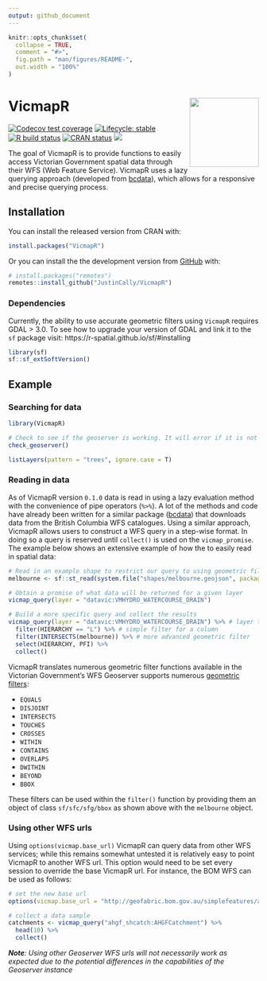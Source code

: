 ```yaml
---
output: github_document
---
```


<!-- README.md is generated from README.Rmd. Please edit that file -->

```r
knitr::opts_chunk$set(
  collapse = TRUE,
  comment = "#>",
  fig.path = "man/figures/README-",
  out.width = "100%"
)
```

# VicmapR <img src='man/figures/logo.png' align="right" height="139" />

<!-- badges: start -->
[![Codecov test coverage](https://codecov.io/gh/JustinCally/VicmapR/branch/master/graph/badge.svg)](https://codecov.io/gh/JustinCally/VicmapR?branch=master)
[![Lifecycle: stable](https://img.shields.io/badge/lifecycle-stable-brightgreen.svg)](https://lifecycle.r-lib.org/articles/stages.html#stable)
[![R build status](https://github.com/JustinCally/VicmapR/workflows/R-CMD-check/badge.svg)](https://github.com/JustinCally/VicmapR/actions)
[![CRAN status](https://www.r-pkg.org/badges/version/VicmapR)](https://CRAN.R-project.org/package=VicmapR)
[![](http://cranlogs.r-pkg.org/badges/grand-total/VicmapR?color=ff69b4)](https://cran.r-project.org/package=VicmapR)
<!-- [![Devel version](https://img.shields.io/badge/devel%20version-0.1.3-blue.svg)](https://github.com/JustinCally/VicmapR) -->
<!-- [![Code size](https://img.shields.io/github/languages/code-size/JustinCally/VicmapR.svg)](https://github.com/JustinCally/VicmapR) -->
<!-- badges: end -->

The goal of VicmapR is to provide functions to easily access Victorian Government spatial data through their WFS (Web Feature Service). VicmapR uses a lazy querying approach (developed from [bcdata](https://github.com/bcgov/bcdata)), which allows for a responsive and precise querying process.  

## Installation  

You can install the released version from CRAN with:  
``` r
install.packages("VicmapR")
```

Or you can install the the development version from [GitHub](https://github.com/) with: 
``` r
# install.packages("remotes")
remotes::install_github("JustinCally/VicmapR")
```

### Dependencies  

Currently, the ability to use accurate geometric filters using `VicmapR` requires GDAL > 3.0. To see how to upgrade your version of GDAL and link it to the `sf` package visit: https://r-spatial.github.io/sf/#installing  

```r
library(sf)
sf::sf_extSoftVersion()
```


## Example

### Searching for data

```r
library(VicmapR)

# Check to see if the geoserver is working. It will error if it is not working  
check_geoserver()

listLayers(pattern = "trees", ignore.case = T)
```

### Reading in data

As of VicmapR version `0.1.0` data is read in using a lazy evaluation method with the convenience of pipe operators (`%>%`). A lot of the methods and code have already been written for a similar package ([bcdata](https://github.com/bcgov/bcdata)) that downloads data from the British Columbia WFS catalogues. Using a similar approach, VicmapR allows users to construct a WFS query in a step-wise format. In doing so a query is reserved until `collect()` is used on the `vicmap_promise`. The example below shows an extensive example of how the to easily read in spatial data:

```r
# Read in an example shape to restrict our query to using geometric filtering
melbourne <- sf::st_read(system.file("shapes/melbourne.geojson", package="VicmapR"), quiet = T)

# Obtain a promise of what data will be returned for a given layer
vicmap_query(layer = "datavic:VMHYDRO_WATERCOURSE_DRAIN")

# Build a more specific query and collect the results
vicmap_query(layer = "datavic:VMHYDRO_WATERCOURSE_DRAIN") %>% # layer to query
  filter(HIERARCHY == "L") %>% # simple filter for a column
  filter(INTERSECTS(melbourne)) %>% # more advanced geometric filter
  select(HIERARCHY, PFI) %>% 
  collect()
```

VicmapR translates numerous geometric filter functions available in the Victorian Government's WFS Geoserver supports numerous [geometric filters](https://docs.geoserver.org/stable/en/user/tutorials/cql/cql_tutorial.html#geometric-filters):  

+ `EQUALS`   
+ `DISJOINT`   
+ `INTERSECTS`   
+ `TOUCHES`   
+ `CROSSES`   
+ `WITHIN`   
+ `CONTAINS` 
+ `OVERLAPS`   
+ `DWITHIN`   
+ `BEYOND`  
+ `BBOX`  

These filters can be used within the `filter()` function by providing them an object of class `sf/sfc/sfg/bbox` as shown above with the `melbourne` object. 

### Using other WFS urls  

Using `options(vicmap.base_url)` VicmapR can query data from other WFS services; while this remains somewhat untested it is relatively easy to point VicmapR to another WFS url. This option would need to be set every session to override the base VicmapR url. For instance, the BOM WFS can be used as follows:  

```r
# set the new base url
options(vicmap.base_url = "http://geofabric.bom.gov.au/simplefeatures/ahgf_shcatch/wfs")

# collect a data sample
catchments <- vicmap_query("ahgf_shcatch:AHGFCatchment") %>% 
  head(10) %>% 
  collect()
```

*__Note__: Using other Geoserver WFS urls will not necessarily work as expected due to the potential differences in the capabilities of the Geoserver instance*
